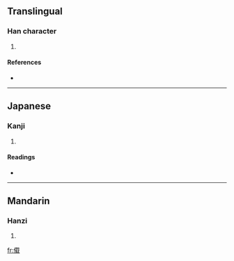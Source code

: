 {{see|儎}}
==Translingual==

===Han character===
{{Han char|rn=9|rad=人|as=10|sn=12|four=|canj=人十戈手 (OJIQ)}}

# {{defn|Han}}

====References====
* {{Han ref|kx=0114.051|hdz=10200.011|uh=50A4|ud=20644}}

----

==Japanese==

===Kanji===
{{ja-kanji|grade=|rs=人10}}

# {{defn|Japanese}}

====Readings====
* {{ja-readings|on=[[さい]] (sai)|kun=}}

----

==Mandarin==

===Hanzi===
{{cmn-hanzi|pin=[[zài]] ([[zai4]])|wg=tsai<sup>4</sup>}}

# {{defn|Mandarin}}

[[fr:傤]]